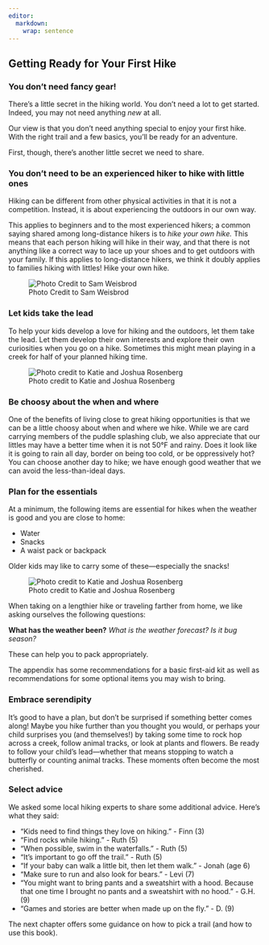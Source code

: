```yaml
---
editor: 
  markdown: 
    wrap: sentence
---
```


## Getting Ready for Your First Hike

### You don't need fancy gear!

There's a little secret in the hiking world.
You don't need a lot to get started.
Indeed, you may not need anything *new* at all.

Our view is that you don’t need anything special to enjoy your first hike.
With the right trail and a few basics, you’ll be ready for an adventure.

First, though, there's another little secret we need to share.

### You don't need to be an experienced hiker to hike with little ones

Hiking can be different from other physical activities in that it is not a competition.
Instead, it is about experiencing the outdoors in our own way.

This applies to beginners and to the most experienced hikers; a common saying shared among long-distance hikers is to *hike your own hike.* This means that each person hiking will hike in their way, and that there is not anything like a correct way to lace up your shoes and to get outdoors with your family.
If this applies to long-distance hikers, we think it doubly applies to families hiking with littles!
Hike your own hike.

![Photo Credit to Sam Weisbrod](img/ruth-hill.jpg)

### Let kids take the lead

To help your kids develop a love for hiking and the outdoors, let them take the lead.
Let them develop their own interests and explore their own curiosities when you go on a hike.
Sometimes this might mean playing in a creek for half of your planned hiking time.

![Photo credit to Katie and Joshua Rosenberg](img/kids-looking-down.jpeg)

### Be choosy about the when and where

One of the benefits of living close to great hiking opportunities is that we can be a little choosy about when and where we hike.
While we are card carrying members of the puddle splashing club, we also appreciate that our littles may have a better time when it is not 50°F and rainy.
Does it look like it is going to rain all day, border on being too cold, or be oppressively hot?
You can choose another day to hike; we have enough good weather that we can avoid the less-than-ideal days.

### Plan for the essentials

At a minimum, the following items are essential for hikes when the weather is good and you are close to home:

-   Water
-   Snacks
-   A waist pack or backpack

Older kids may like to carry some of these---especially the snacks!

![Photo credit to Katie and Joshua Rosenberg](img/trail-23-figure-02.jpg)

When taking on a lengthier hike or traveling farther from home, we like asking ourselves the following questions:

**What has the weather been?** *What is the weather forecast?* *Is it bug season?*

These can help you to pack appropriately.

The appendix has some recommendations for a basic first-aid kit as well as recommendations for some optional items you may wish to bring.

### Embrace serendipity

It's good to have a plan, but don't be surprised if something better comes along!
Maybe you hike further than you thought you would, or perhaps your child surprises you (and themselves!) by taking some time to rock hop across a creek, follow animal tracks, or look at plants and flowers.
Be ready to follow your child’s lead—whether that means stopping to watch a butterfly or counting animal tracks.
These moments often become the most cherished.

### Select advice

We asked some local hiking experts to share some additional advice.
Here's what they said:

-   "Kids need to find things they love on hiking." - Finn (3)
-   "Find rocks while hiking." - Ruth (5)
-   "When possible, swim in the waterfalls." - Ruth (5)
-   "It's important to go off the trail." - Ruth (5)
-   "If your baby can walk a little bit, then let them walk." - Jonah (age 6)
-   "Make sure to run and also look for bears." - Levi (7)
-   "You might want to bring pants and a sweatshirt with a hood. Because that one time I brought no pants and a sweatshirt with no hood." - G.H. (9)
-   "Games and stories are better when made up on the fly." - D. (9)

The next chapter offers some guidance on how to pick a trail (and how to use this book).
